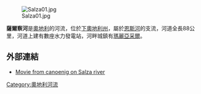[[Image:Salza01.jpg|right]]

'''薩爾察河'''是[[奧地利|奧地利]]的河流，位於[[下奧地利州|下奧地利州]]，屬於[[恩斯河|恩斯河]]的支流，河道全長88公里，河道上建有數座水力發電站，河畔城鎮有[[瑪麗亞采爾|瑪麗亞采爾]]。

==外部連結==
*[http://www.adamek.cz/video/reka-salza/ Movie from canoenig on Salza river]

{{coord|47.6706|N|14.7275|E|source:kolossus-dewiki|display=title}}

{{Austria-geo-stub}}
[[Category:奧地利河流|Category:奧地利河流]]